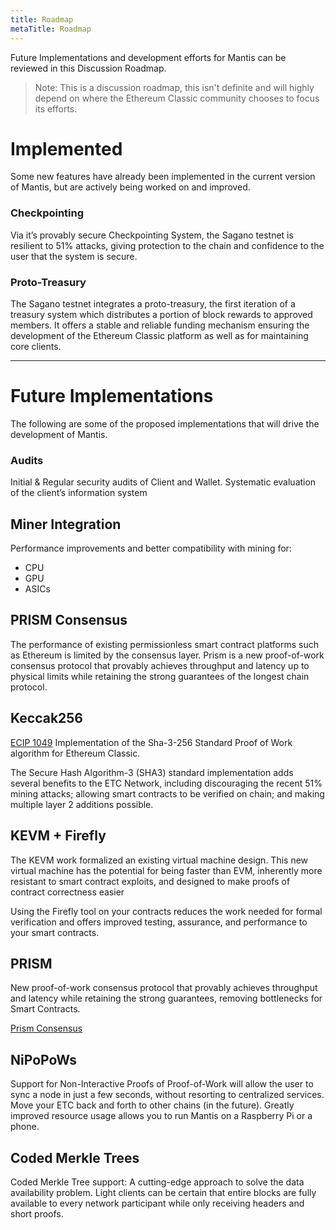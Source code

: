 ```yaml
---
title: Roadmap
metaTitle: Roadmap
---
```


Future Implementations and development efforts for Mantis can be reviewed in this Discussion Roadmap.

> Note: This is a discussion roadmap, this isn't definite and will highly depend on where the Ethereum Classic community chooses to focus its efforts.

# Implemented

Some new features have already been implemented in the current version of Mantis, but are actively being worked on and improved.

### Checkpointing

Via it’s provably secure Checkpointing System, the Sagano testnet is resilient to 51% attacks, giving protection to the chain and confidence to the user that the system is secure.

### Proto-Treasury

The Sagano testnet integrates a proto-treasury, the first iteration of a treasury system which distributes a portion of block rewards to approved members. It offers a stable and reliable funding mechanism ensuring  the development of the Ethereum Classic platform as well as for maintaining core clients.

---

# Future Implementations

The following are some of the proposed implementations that will drive the development of Mantis.

### Audits

Initial & Regular security audits of Client and Wallet.
Systematic evaluation of the client’s information system

## Miner Integration

Performance improvements and better compatibility with mining for:
* CPU
* GPU
* ASICs

## PRISM Consensus

The performance of existing permissionless smart contract platforms such as Ethereum is limited by the consensus layer. Prism is a new proof-of-work consensus protocol that provably achieves throughput and latency up to physical limits while retaining the strong guarantees of the longest chain protocol.

## Keccak256

[ECIP 1049](https://github.com/ethereumclassic/ECIPs/issues/13)
Implementation of the Sha-3-256 Standard Proof of Work algorithm for Ethereum Classic.

The Secure Hash Algorithm-3 (SHA3) standard implementation adds several benefits to the ETC Network, including discouraging the recent 51% mining attacks; allowing smart contracts to be verified on chain; and making multiple layer 2 additions possible.


## KEVM + Firefly

The KEVM work formalized an existing virtual machine design. This new virtual machine has the potential for being faster than EVM, inherently more resistant to smart contract exploits, and designed to make proofs of contract correctness easier

Using the Firefly tool on your contracts reduces the work needed for formal verification and offers improved testing, assurance, and performance to your smart contracts.


## PRISM

New proof-of-work consensus protocol that provably achieves throughput and latency while retaining the strong guarantees, removing bottlenecks for Smart Contracts.

[Prism Consensus](https://arxiv.org/abs/2004.08776)


## NiPoPoWs

Support for Non-Interactive Proofs of Proof-of-Work will allow the user to sync a node in just a few seconds, without resorting to centralized services. Move your ETC back and forth to other chains (in the future). Greatly improved resource usage allows you to run Mantis on a Raspberry Pi or a phone.

## Coded Merkle Trees

Coded Merkle Tree support: A cutting-edge approach to solve the data availability problem. Light clients can be certain that entire blocks are fully available to every network participant while only receiving headers and short proofs.
